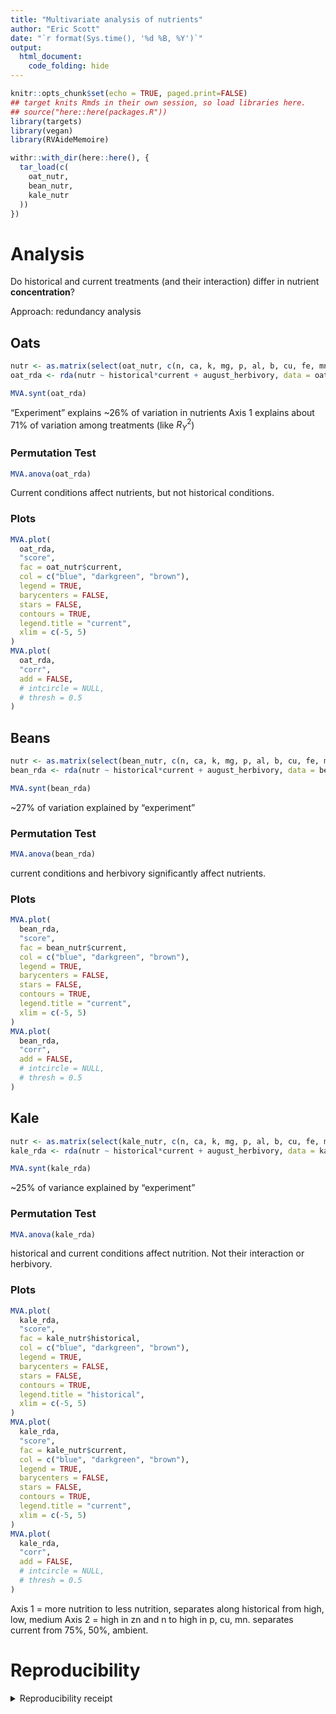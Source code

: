 ```yaml
---
title: "Multivariate analysis of nutrients"
author: "Eric Scott"
date: "`r format(Sys.time(), '%d %B, %Y')`"
output: 
  html_document:
    code_folding: hide
---
```


```r
knitr::opts_chunk$set(echo = TRUE, paged.print=FALSE)
## target knits Rmds in their own session, so load libraries here.
## source("here::here(packages.R"))
library(targets)
library(vegan)
library(RVAideMemoire)
```

```r
withr::with_dir(here::here(), {
  tar_load(c(
    oat_nutr,
    bean_nutr,
    kale_nutr
  ))
})
```

# Analysis

Do historical and current treatments (and their interaction) differ in nutrient **concentration**?

Approach: redundancy analysis

## Oats

```r
nutr <- as.matrix(select(oat_nutr, c(n, ca, k, mg, p, al, b, cu, fe, mn, zn)))
oat_rda <- rda(nutr ~ historical*current + august_herbivory, data = oat_nutr, scale = TRUE)
```

```r
MVA.synt(oat_rda)
```

"Experiment" explains ~26% of variation in nutrients
Axis 1 explains about 71% of variation among treatments (like $R^2_Y$)

### Permutation Test

```r
MVA.anova(oat_rda)
```

Current conditions affect nutrients, but not historical conditions.

### Plots

```r
MVA.plot(
  oat_rda,
  "score",
  fac = oat_nutr$current,
  col = c("blue", "darkgreen", "brown"),
  legend = TRUE,
  barycenters = FALSE,
  stars = FALSE,
  contours = TRUE,
  legend.title = "current",
  xlim = c(-5, 5)
)
MVA.plot(
  oat_rda,
  "corr",
  add = FALSE,
  # intcircle = NULL,
  # thresh = 0.5
)
```

## Beans

```r
nutr <- as.matrix(select(bean_nutr, c(n, ca, k, mg, p, al, b, cu, fe, mn, zn)))
bean_rda <- rda(nutr ~ historical*current + august_herbivory, data = bean_nutr, scale = TRUE)
```

```r
MVA.synt(bean_rda)
```

~27% of variation explained by "experiment"

### Permutation Test

```r
MVA.anova(bean_rda)
```

current conditions and herbivory significantly affect nutrients.

### Plots

```r
MVA.plot(
  bean_rda,
  "score",
  fac = bean_nutr$current,
  col = c("blue", "darkgreen", "brown"),
  legend = TRUE,
  barycenters = FALSE,
  stars = FALSE,
  contours = TRUE,
  legend.title = "current",
  xlim = c(-5, 5)
)
MVA.plot(
  bean_rda,
  "corr",
  add = FALSE,
  # intcircle = NULL,
  # thresh = 0.5
)
```

## Kale

```r
nutr <- as.matrix(select(kale_nutr, c(n, ca, k, mg, p, al, b, cu, fe, mn, zn)))
kale_rda <- rda(nutr ~ historical*current + august_herbivory, data = kale_nutr, scale = TRUE)
```

```r
MVA.synt(kale_rda)
```

~25% of variance explained by "experiment"

### Permutation Test

```r
MVA.anova(kale_rda)
```

historical and current conditions affect nutrition.  Not their interaction or herbivory.

### Plots

```r
MVA.plot(
  kale_rda,
  "score",
  fac = kale_nutr$historical,
  col = c("blue", "darkgreen", "brown"),
  legend = TRUE,
  barycenters = FALSE,
  stars = FALSE,
  contours = TRUE,
  legend.title = "historical",
  xlim = c(-5, 5)
)
MVA.plot(
  kale_rda,
  "score",
  fac = kale_nutr$current,
  col = c("blue", "darkgreen", "brown"),
  legend = TRUE,
  barycenters = FALSE,
  stars = FALSE,
  contours = TRUE,
  legend.title = "current",
  xlim = c(-5, 5)
)
MVA.plot(
  kale_rda,
  "corr",
  add = FALSE,
  # intcircle = NULL,
  # thresh = 0.5
)
```

Axis 1 = more nutrition to less nutrition, separates along historical from high, low, medium
Axis 2 = high in zn and n to high in p, cu, mn. separates current from 75%, 50%, ambient.

# Reproducibility

<details><summary>Reproducibility receipt</summary>

```r
## datetime
Sys.time()

## repository
if(requireNamespace('git2r', quietly = TRUE)) {
  git2r::repository()
} else {
  c(
    system2("git", args = c("log", "--name-status", "-1"), stdout = TRUE),
    system2("git", args = c("remote", "-v"), stdout = TRUE)
  )
}

## session info
sessionInfo()
```

</details>
